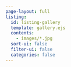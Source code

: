 ```yaml
---
page-layout: full
listing:
  id: listing-gallery
  template: gallery.ejs
  contents:
    - images/*.jpg
  sort-ui: false
  filter-ui: false
  categories: false
---
```


::: {#listing-gallery}
:::